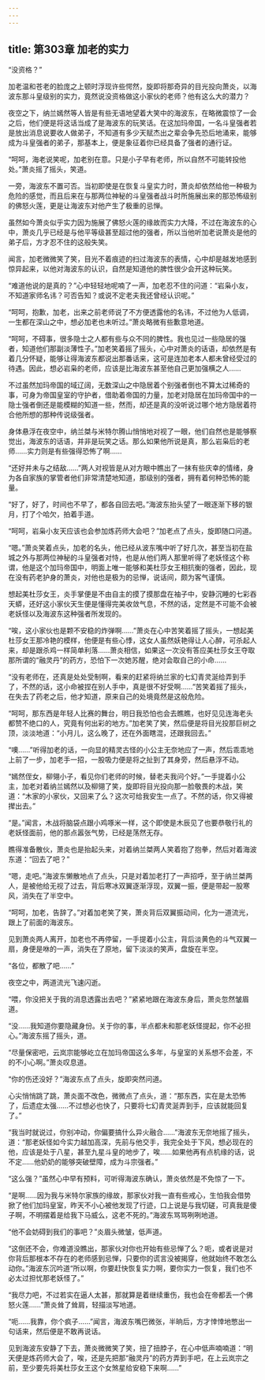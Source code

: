 ```yaml
---
---
---
```

title: 第303章 加老的实力
---



“没资格？”

加老温和苍老的脸庞之上顿时浮现许些愕然，旋即将那奇异的目光投向萧炎，以海波东那斗皇级别的实力，竟然说没资格做这小家伙的老师？他有这么大的潜力？

夜空之下，纳兰嫣然等人皆是有些无语地望着大笑中的海波东，在略微震惊了一会之后，他们便是将这话当成了是海波东的玩笑话。在这加玛帝国，一名斗皇强者若是放出消息说要收人做弟子，不知道有多少天赋杰出之辈会争先恐后地涌来，能够成为斗皇强者的弟子，那基本上，便是象征着你已经具备了强者的通行证。

“呵呵，海老说笑呢，加老别在意。只是小子早有老师，所以自然不可能转投他处。”萧炎摇了摇头，笑道。

一旁，海波东不置可否。当初即使是在恢复斗皇实力时，萧炎却依然给他一种极为危险的感觉，而且后来在与那两位神秘的斗皇强者战斗时所施展出来的那恐怖级别的佛怒火莲，更是让海波东对他产生了极重的忌惮。

虽然如今萧炎似乎实力因为施展了佛怒火莲的缘故而实力大降，不过在海波东的心中，萧炎几乎已经是与他平等级甚至超过他的强者，所以当他听加老说萧炎是他的弟子后，方才忍不住的这般失笑。

闻言，加老微微笑了笑，目光不着痕迹的扫过海波东的表情，心中却是越发地感到惊异起来，以他对海波东的认识，自然是知道他的脾性很少会开这种玩笑。

“难道他说的是真的？”心中轻轻地呢喃了一声，加老忍不住的问道：“岩枭小友，不知道家师名讳？可否告知？或说不定老夫我还曾经认识呢。”

“呵呵，抱歉，加老，出来之前老师说了不方便透露他的名讳，不过他为人低调，一生都在深山之中，想必加老也未听过。”萧炎略微有些歉意地道。

“呵呵，不碍事，很多隐士之人都有些与众不同的脾性。我也见过一些隐居的强者，知道他们那副淡薄性子。”加老笑着摇了摇头，心中对萧炎的话语，却依然是有着几分怀疑，能够让得海波东都说出那番话来，这可是连加老本人都未曾经受过的待遇。因此，想必岩枭的老师，应该是比海波东甚至他自己更加强横之人……

不过虽然加玛帝国的域辽阔，无数深山之中隐居着个别强者倒也不算太过稀奇的事，可身为帝国皇室的守护者，借助着帝国的力量，加老对隐居在加玛帝国中的一隐士强者倒还是能模糊的知道一些，然而，却还是真的没听说过哪个地方隐居着符合他所想的那种传说级强者。

身体悬浮在夜空中，纳兰桀与米特尔腾山悄悄地对视了一眼，他们自然也是能够察觉出，海波东的话语，并非是玩笑之话。那么如果他所说是真，那么岩枭后的老师……实力则是有些强得恐怖了啊……

“还好并未与之结敌……”两人对视皆是从对方眼中瞧出了一抹有些庆幸的情绪，身为各自家族的掌管者他们非常清楚地知道，那级别的强者，拥有着何种恐怖的能量。

“好了，好了，时间也不早了，都各自回去吧。”海波东抬头望了一眼逐渐下移的银月，打了个哈欠，拍着手道。

“呵呵，岩枭小友天应该也会参加炼药师大会吧？”加老点了点头，旋即随口问道。

“嗯。”萧炎笑着点头，加老的名头，他已经从波东嘴中听了好几次，甚至当初在盐城之外与那两位神秘的斗皇强者对恃，也是从他们两人那里听得了老妖怪这个称谓，他是这个加玛帝国中，明面上唯一能够和美杜莎女王相抗衡的强者，因此，现在没有药老护身的萧炎，对他也是极为的忌惮，说话间，颇为客气谨慎。

想起美杜莎女王，炎手掌便是不由自主的摸了摸那盘在袖子中，安静沉睡的七彩吞天蟒，还好这小家伙天生便是懂得完美收敛气息，不然的话，定然是不可能不会被老妖怪以及海波东这种强者所发现的。

“唉，这小家伙也是颗不安稳的炸弹啊……”萧炎在心中苦笑着摇了摇头，一想起美杜莎女王那冷艳的模样，他便是有些心悸，这女人虽然妖艳得让人心醉，可杀起人来，却是跟杀鸡一样简单利落……萧炎相信，如果这一次没有答应美杜莎女王夺取那所谓的“融灵丹”的药方，恐怕下一次她苏醒，绝对会取自己的小命……

“没有老师在，还真是处处受制啊，看来的赶紧将纳兰家的七幻青灵涎给弄到手了，不然的话，这小命被捏在别人手中，真是很不好受啊……”苦笑着摇了摇头，在失去了药老之后，他才知道，原来自己的处境竟然是这般危险。

“呵呵，那东西是年轻人比赛的舞台，明日我恐怕也会去瞧瞧，也好见见连海老头都赞不绝口的人，究竟有何出彩的地方。”加老笑了笑，然后便是将目光投那巨树之顶，淡淡地道：“小月儿，这么晚了，还在外面瞎混，还跟我回去。”

“噢……”听得加老的话，一向显的精灵古怪的小公主无奈地应了一声，然后乖乖地上前了一步，加老手一招，一股吸力便是将之扯到了其身旁，然后悬浮不动。

“嫣然侄女，柳翎小子，看见你们老师的时候，替老夫我问个好。”一手提着小公主，加老对着纳兰嫣然以及柳翎了笑，旋即将目光投向那一脸敬畏的木战，笑道：“木家的小家伙，又回来了么？这次可给我安生一点了。不然的话，你又得被撵出去。”

“是。”闻言，木战将脑袋点跟小鸡啄米一样，这个即使是木辰见了也要恭敬行礼的老妖怪面前，他的那点嚣张气势，已经是荡然无存。

瞧得准备散伙，萧炎也是抬起头来，对着纳兰桀两人笑着抱了抱拳，然后对着海波东道：“回去了吧？”

“嗯，走吧。”海波东懒散地点了点头，只是对着加老打了一声招呼，至于纳兰桀两人，是被他给无视了过去，背后寒冰双翼逐渐浮现，双翼一振，便是带起一股寒风，消失在了半空中。

“呵呵，加老，告辞了。”对着加老笑了笑，萧炎背后双翼振动间，化为一道流光，跟上了前面的海波东。

见到萧炎两人离开，加老也不再停留，一手提着小公主，背后淡黄色的斗气双翼一扇，身便是咻的一声，消失在了原地，留下淡淡的笑声，盘旋在半空。

“各位，都散了吧……”

夜空之中，两道流光飞速闪逝。

“喂，你没把关于我的消息透露出去吧？”紧紧地跟在海波东身后，萧炎忽然皱眉道。

“没……我知道你要隐藏身份。关于你的事，半点都未和那老妖怪提起，你不必担心。”海波东摇了摇头，道。

“尽量保密吧，云岚宗能够屹立在加玛帝国这么多年，与皇室的关系想不会差，不的不小心啊。”萧炎叹息道。

“你的伤还没好？”海波东点了点头，旋即突然问道。

心尖悄悄跳了跳，萧炎面不改色，微微点了点头，道：“那东西，实在是太恐怖了，后遗症太强……不过想必也快了，只要将七幻青灵涎弄到手，应该就能回复了。”

“我当时就说过，你别冲动，你偏要搞什么异火融合……”海波东无奈地摇了摇头，道：“那老妖怪如今实力越加高深，先前与他交手，我完全处于下风，想必现在的他，应该是处于八星，甚至九星斗皇的地步了，唉……如果他再有点机缘的话，说不定……他奶奶的能够突破壁障，成为斗宗强者。”

“这么强？”虽然心中早有预料，可听得海波东确认，萧炎依然是不免惊了一下。

“是啊……因为我与米特尔家族的缘故，那家伙对我一直有些戒心，生怕我会借势掀了他们加玛皇室，昨天不小心被他发现了行迹，口上说是与我切磋，可真我是傻子啊，不明摆着是给我下马威么，这老不死的。”海波东骂骂咧咧地道。

“他不会妨碍到我们的事吧？”炎眉头微皱，低声道。

“这倒还不会，你难道没瞧出，那家伙对你也开始有些忌惮了么？呃，或者说是对你背后那根本不存在的老师感到忌惮，只要你的谎言没被揭穿，他就始终不敢怎么动你。”海波东沉吟道“所以啊，你要赶快恢复实力啊，要你实力一恢复，我们也不必太过担忧那老妖怪了。”

“我尽力吧，不过若实在逼人太甚，那就算是着继续重伤，我也会在帝都丢一个佛怒火莲……”萧炎耸了耸肩，轻描淡写地道。

“呃……我靠，你个疯子……”闻言，海波东嘴巴微张，半晌后，方才悻悻地憋出一句话来，然后便是不敢再说话。

见到海波东安静了下去，萧炎微微笑了笑，扭了扭脖子，在心中低声喃喃道：“明天便是炼药师大会了，唉，还是先把那“融灵丹”的药方弄到手吧，在上云岚宗之前，至少要先将美杜莎女王这个女煞星给安稳下来啊……”